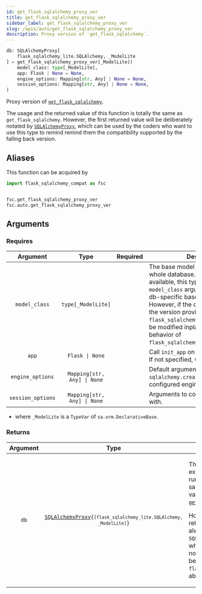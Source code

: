 ```yaml
---
id: get_flask_sqlalchemy_proxy_ver
title: get_flask_sqlalchemy_proxy_ver
sidebar_label: get_flask_sqlalchemy_proxy_ver
slug: /apis/auto/get_flask_sqlalchemy_proxy_ver
description: Proxy version of `get_flask_sqlalchemy`.
---
```





<APITopBar type="func" source="auto.get_flask_sqlalchemy_proxy_ver" />

```python
db: SQLAlchemyProxy[
    flask_sqlalchemy_lite.SQLAlchemy, _ModelLite
] = get_flask_sqlalchemy_proxy_ver[_ModelLite](
    model_class: type[_ModelLite],
    app: Flask | None = None,
    engine_options: Mapping[str, Any] | None = None,
    session_options: Mapping[str, Any] | None = None,
)
```

Proxy version of [`get_flask_sqlalchemy`](./get_flask_sqlalchemy.mdx).

The usage and the returned value of this function is totally the same as
`get_flask_sqlalchemy`. However, the first returned value will be
deliberately notated by [`SQLAlchemyProxy`](../flask_sa_api/SQLAlchemyProxy.mdx),
which can be used by the coders who want to use this type to remind remind them the
compatibility supported by the falling back version.

## Aliases

This function can be acquired by

```python
import flask_sqlalchemy_compat as fsc


fsc.get_flask_sqlalchemy_proxy_ver
fsc.auto.get_flask_sqlalchemy_proxy_ver
```

## Arguments

### Requires

|     Argument      |            Type             |             Required              | <center>Description</center>                                                                                                                                                                                                                                                                                                                                                        |
| :---------------: | :-------------------------: | :-------------------------------: | ----------------------------------------------------------------------------------------------------------------------------------------------------------------------------------------------------------------------------------------------------------------------------------------------------------------------------------------------------------------------------------- |
|   `model_class`   |     `type[_ModelLite]`      | <InlineIcon icon={vsiCheckIcon}/> | The base model type applied to the whole database. If `flask_sqlalchemy` is available, this type will be used as `model_class` argument for creating the db-specific base model type. However, if the db instance fallback to the version provided by `flask_sqlalchemy_lite`, this type will be modified inplace to imitate the behavior of `flask_sqlalchemy.SQLAlchemy().Model`. |
|       `app`       |       `Flask \| None`       |                                   | Call `init_app` on this Flask application. If not specified, will not call `init_app`.                                                                                                                                                                                                                                                                                              |
| `engine_options`  | `Mapping[str, Any] \| None` |                                   | Default arguments passed to `sqlalchemy.create_engine` for each configured engine.                                                                                                                                                                                                                                                                                                  |
| `session_options` | `Mapping[str, Any] \| None` |                                   | Arguments to configure `sessionmaker` with.                                                                                                                                                                                                                                                                                                                                         |

- where `_ModelLite` is a `TypeVar` of `sa.orm.DeclarativeBase`.

### Returns

| Argument |                                                         Type                                                          | <center>Description</center>                                                                                                                                                                                                                                                                                          |
| :------: | :-------------------------------------------------------------------------------------------------------------------: | :-------------------------------------------------------------------------------------------------------------------------------------------------------------------------------------------------------------------------------------------------------------------------------------------------------------------- |
|   `db`   | <code>[SQLAlchemyProxy](../flask_sa_api/SQLAlchemyProxy.mdx){`[flask_sqlalchemy_lite.SQLAlchemy, _ModelLite]`}</code> | <p>The SQLAlchemy extension instance. In run time, it is the same as the returned value of [`get_flask_sqlalchemy`](./get_flask_sqlalchemy.mdx).</p><p>However, this returned value is always notated by `SQLAlchemyLiteProxy`, which provides the notations of the behaviors when `flask_sqlalchemy` is absent.</p> |
